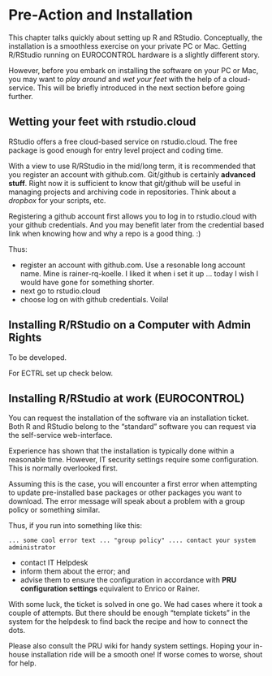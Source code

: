 # Pre-Action and Installation

This chapter talks quickly about setting up R and RStudio.
Conceptually, the installation is a smoothless exercise on your private PC or Mac.
Getting R/RStudio running on EUROCONTROL hardware is a slightly different story.

However, before you embark on installing the software on your PC or Mac, you may want to *play around* and *wet your feet* with the help of a cloud-service. This will be briefly introduced in the next section before going further.

## Wetting your feet with rstudio.cloud

RStudio offers a free cloud-based service on rstudio.cloud.
The free package is good enough for entry level project and coding time. 

With a view to use R/RStudio in the mid/long term, it is recommended that you register an account with github.com.
Git/github is certainly **advanced stuff**. Right now it is sufficient to know that git/github will be useful in managing projects and archiving code in repositories. Think about a *dropbox* for your scripts, etc.

Registering a github account first allows you to log in to rstudio.cloud with your github credentials.
And you may benefit later from the credential based link when knowing how and why a repo is a good thing. :)

Thus:

* register an account with github.com. Use a resonable long account name. Mine is rainer-rq-koelle. I liked it when i set it up ... today I wish I would have gone for something shorter.
* next go to rstudio.cloud
* choose log on with github credentials. Voila!



## Installing R/RStudio on a Computer with Admin Rights

To be developed. 

For ECTRL set up check below.


## Installing R/RStudio at work (EUROCONTROL)

You can request the installation of the software via an installation ticket.
Both R and RStudio belong to the "standard" software you can request via the self-service web-interface.

Experience has shown that the installation is typically done within a reasonable time. 
However, IT security settings require some configuration. This is normally overlooked first.

Assuming this is the case, you will encounter a first error when attempting to update pre-installed base packages or other packages you want to download.
The error message will speak about a problem with a group policy or something similar.

Thus, if you run into something like this:

```
... some cool error text ... "group policy" .... contact your system administrator
```

* contact IT Helpdesk
* inform them about the error; and
* advise them to ensure the configuration in accordance with **PRU configuration settings** equivalent to Enrico or Rainer.

With some luck, the ticket is solved in one go. We had cases where it took a couple of attempts.
But there should be enough "template tickets" in the system for the helpdesk to find back the recipe and how to connect the dots.

Please also consult the PRU wiki for handy system settings.
Hoping your in-house installation ride will be a smooth one!
If worse comes to worse, shout for help.


